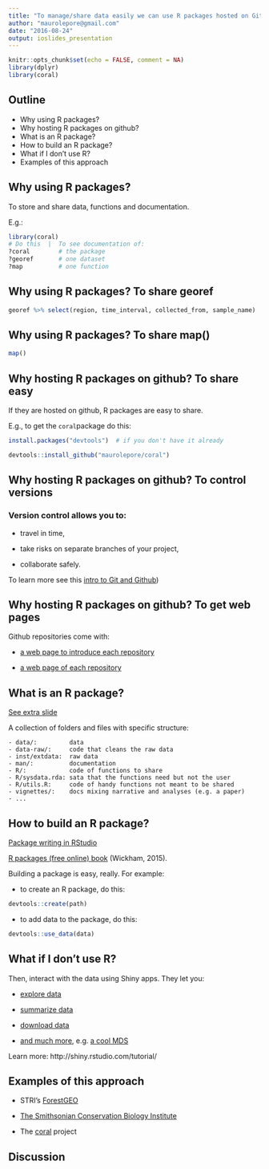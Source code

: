 ```yaml
---
title: "To manage/share data easily we can use R packages hosted on Github"
author: "maurolepore@gmail.com"
date: "2016-08-24"
output: ioslides_presentation
---
```


```r
knitr::opts_chunk$set(echo = FALSE, comment = NA)
library(dplyr)
library(coral)
```



## Outline

- Why using R packages?
- Why hosting R packages on github?
- What is an R package?
- How to build an R package?
- What if I don't use R?
- Examples of this approach



## Why using R packages?

To store and share data, functions and documentation.

E.g.:

```r
library(coral)
# Do this  |  To see documentation of:
?coral        # the package
?georef       # one dataset
?map          # one function
```



## Why using R packages? To share georef

```r
georef %>% select(region, time_interval, collected_from, sample_name)
```



## Why using R packages? To share map()

```r
map()
```



## Why hosting R packages on github? To share easy

If they are hosted on github, R packages are easy to share.

E.g., to get the `coral`package do this:

```r
install.packages("devtools")  # if you don't have it already

devtools::install_github("maurolepore/coral")
```



## Why hosting R packages on github? To control versions

### Version control allows you to:

- travel in time,

- take risks on separate branches of your project,

- collaborate safely.

To learn more see this [intro to Git and Github](http://r-pkgs.had.co.nz/git.html))



## Why hosting R packages on github? To get web pages

Github repositories come with:

- [a web page to introduce each repository](https://maurolepore.github.io/coral/)

- [a web page of each repository](https://github.com/maurolepore/coral)



## What is an R package?

[See extra slide](https://github.com/maurolepore/tidy/blob/master/tidy-presentation/02packages.pdf)

A collection of folders and files with specific structure:

```
- data/:         data
- data-raw/:     code that cleans the raw data
- inst/extdata:  raw data
- man/:          documentation
- R/:            code of functions to share
- R/sysdata.rda: sata that the functions need but not the user
- R/utils.R:     code of handy functions not meant to be shared
- vignettes/:    docs mixing narrative and analyses (e.g. a paper)
- ...
```



## How to build an R package?

[Package writing in RStudio](https://www.rstudio.com/resources/webinars/rstudio-essentials-webinar-series-programming-part-3/)

[R packages (free online) book](http://r-pkgs.had.co.nz/) (Wickham, 2015).


Building a package is easy, really. For example:

- to create an R package, do this:

```r
devtools::create(path)
```

- to add data to the package, do this: 

```r
devtools::use_data(data)
```



## What if I don't use R?

Then, interact with the data using Shiny apps. They let you:

- [explore data](http://shiny.rstudio.com/gallery/datatables-demo.html)

- [summarize data](example http://shiny.rstudio.com/gallery/widgets.html)

- [download data](http://shiny.rstudio.com/gallery/file-download.html)

- [and much more](http://shiny.rstudio.com/gallery/), e.g. [a cool MDS](https://gallery.shinyapps.io/LDAelife/)

Learn more: http://shiny.rstudio.com/tutorial/



## Examples of this approach

- STRI's [ForestGEO](http://ctfs.si.edu/Public/CTFSRPackage/)

- [The Smithsonian Conservation Biology Institute](http://www.nsf.gov/awardsearch/showAward?AWD_ID=1458748)

- The [coral](https://maurolepore.github.io/coral/) project



## Discussion











